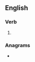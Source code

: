 ==English==

===Verb===
{{head|en|verb form}}

# {{lb|en|dialect}} {{en-past of|blow}}

===Anagrams===
* {{l|en|bowled}}